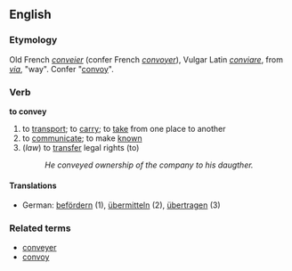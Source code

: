 ==English==
===Etymology===
Old French ''[[conveier]]'' (confer French ''[[convoyer]]''), Vulgar Latin ''[[conviare]]'', from ''[[via]]'', "way". Confer "[[convoy]]".
===Verb===
'''to convey'''
# to [[transport]]; to [[carry]]; to [[take]] from one place to another
# to [[communicate]]; to make [[known]]
# (''law'') to [[transfer]] legal rights (to)
#:''He conveyed ownership of the company to his daugther.''
====Translations====
*German: [[befördern]] (1), [[übermitteln]] (2), [[übertragen]] (3)
===Related terms===
*[[conveyer]]
*[[convoy]]